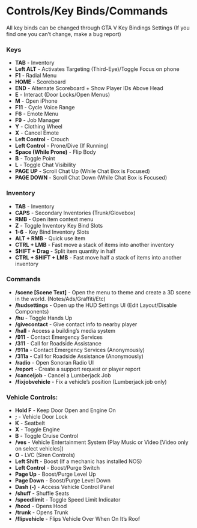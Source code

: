 
# Controls/Key Binds/Commands

<Callout type="info" emoji="👥">
	All key binds can be changed through GTA V Key Bindings Settings (If you find one you can’t change, make a bug report)
</Callout>

### Keys

-   **TAB** - Inventory
-   **Left ALT** - Activates Targeting (Third-Eye)/Toggle Focus on phone
-   **F1** - Radial Menu
-   **HOME** - Scoreboard
-   **END** - Alternate Scoreboard + Show Player IDs Above Head
-   **E** - Interact (Door Locks/Open Menus)
-   **M** - Open iPhone
-   **F11** - Cycle Voice Range
-   **F6** - Emote Menu
-   **F9** - Job Manager
-   **Y** - Clothing Wheel
-   **X** - Cancel Emote
-   **Left Control** - Crouch
-   **Left Control** - Prone/Dive (If Running)
-   **Space (While Prone)** - Flip Body
-   **B** - Toggle Point
-   **L** - Toggle Chat Visibility
-   **PAGE UP** - Scroll Chat Up (While Chat Box is Focused)
-   **PAGE DOWN** - Scroll Chat Down (While Chat Box is Focused)

### Inventory

-   **TAB** - Inventory
-   **CAPS** - Secondary Inventories (Trunk/Glovebox)
-   **RMB** - Open item context menu
-   **Z** - Toggle Inventory Key Bind Slots
-   **1-6** - Key Bind Inventory Slots
-   **ALT + RMB** - Quick use item
-   **CTRL + LMB** - Fast move a stack of items into another inventory
-   **SHIFT + Drag** - Split item quantity in half
-   **CTRL + SHIFT + LMB** - Fast move half a stack of items into another inventory

### Commands

-   **/scene [Scene Text]** - Open the menu to theme and create a 3D scene in the world. (Notes/Ads/Graffiti/Etc)
-   **/hudsettings** - Open up the HUD Settings UI (Edit Layout/Disable Components)
-   **/hu** - Toggle Hands Up
-   **/givecontact** - Give contact info to nearby player
-   **/hall** - Access a building’s media system
-   **/911** - Contact Emergency Services
-   **/311** - Call for Roadside Assistance
-   **/911a** - Contact Emergency Services (Anonymously)
-   **/311a** - Call for Roadside Assistance (Anonymously)
-   **/radio** - Open Sonoran Radio UI
-   **/report** - Create a support request or player report
-   **/canceljob** - Cancel a Lumberjack Job
-   **/fixjobvehicle** - Fix a vehicle’s position (Lumberjack job only)

### Vehicle Controls:

-   **Hold F** - Keep Door Open and Engine On
-   **;** - Vehicle Door Lock
-   **K** - Seatbelt
-   **X** - Toggle Engine
-   **B** - Toggle Cruise Control
-   **/ves** - Vehicle Entertainment System (Play Music or Video [Video only on select vehicles])
-   **O** - LVC (Siren Controls)
-   **Left Shift** - Boost (If a mechanic has installed NOS)
-   **Left Control** - Boost/Purge Switch
-   **Page Up** - Boost/Purge Level Up
-   **Page Down** - Boost/Purge Level Down
-   **Dash (-)** - Access Vehicle Control Panel
-   **/shuff** - Shuffle Seats
-   **/speedlimit** - Toggle Speed Limit Indicator
-   **/hood** - Opens Hood
-   **/trunk** - Opens Trunk
-   **/flipvehicle** - Flips Vehicle Over When On It’s Roof
